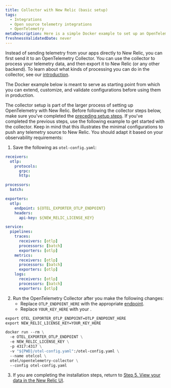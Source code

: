 ```yaml
---
title: Collector with New Relic (basic setup)
tags:
  - Integrations
  - Open source telemetry integrations
  - OpenTelemetry
metaDescription: Here is a simple Docker example to set up an OpenTelemetry Collector with New Relic.
freshnessValidatedDate: never
---
```


Instead of sending telemetry from your apps directly to New Relic, you can first send it to an OpenTelemetry Collector. You can use the collector to process your telemetry data, and then export it to New Relic (or any other backend). To learn about what kinds of processing you can do in the collector, see our [introduction](/docs/more-integrations/open-source-telemetry-integrations/opentelemetry/collector/opentelemetry-collector-intro).

The Docker example below is meant to serve as starting point from which you can extend, customize, and validate configurations before using them in production.

The collector setup is part of the larger process of setting up OpenTelemetry with New Relic. Before following the collector steps below, make sure you've completed the [preceding setup steps](/docs/more-integrations/open-source-telemetry-integrations/opentelemetry/opentelemetry-quick-start). If you've completed the previous steps, use the following example to get started with the collector. Keep in mind that this illustrates the minimal configurations to push any telemetry source to New Relic. You should adapt it based on your observability requirements:

1. Save the following as `otel-config.yaml`:

  ```yaml
  receivers:
    otlp:
      protocols:
        grpc:
        http:

  processors:
    batch:

  exporters:
    otlp:
      endpoint: ${OTEL_EXPORTER_OTLP_ENDPOINT}
      headers:
        api-key: ${NEW_RELIC_LICENSE_KEY}

  service:
    pipelines:
      traces:
        receivers: [otlp]
        processors: [batch]
        exporters: [otlp]
      metrics:
        receivers: [otlp]
        processors: [batch]
        exporters: [otlp]
      logs:
        receivers: [otlp]
        processors: [batch]
        exporters: [otlp]
  ```

2. Run the OpenTelemetry Collector after you make the following changes:
   * Replace `OTLP_ENDPOINT_HERE` with the appropriate [endpoint](/docs/more-integrations/open-source-telemetry-integrations/opentelemetry/get-started/opentelemetry-set-up-your-app/#review-settings).
   * Replace `YOUR_KEY_HERE` with your <InlinePopover type="licenseKey" />.

  ```dockerfile
  export OTEL_EXPORTER_OTLP_ENDPOINT=OTLP_ENDPOINT_HERE
  export NEW_RELIC_LICENSE_KEY=YOUR_KEY_HERE

  docker run --rm \
    -e OTEL_EXPORTER_OTLP_ENDPOINT \
    -e NEW_RELIC_LICENSE_KEY \
    -p 4317:4317 \
    -v "${PWD}/otel-config.yaml":/otel-config.yaml \
    --name otelcol \
    otel/opentelemetry-collector \
    --config otel-config.yaml
  ```

3. If you are completing the installation steps, return to [Step 5. View your data in the New Relic UI](/docs/more-integrations/open-source-telemetry-integrations/opentelemetry/opentelemetry-setup/#view-data).
